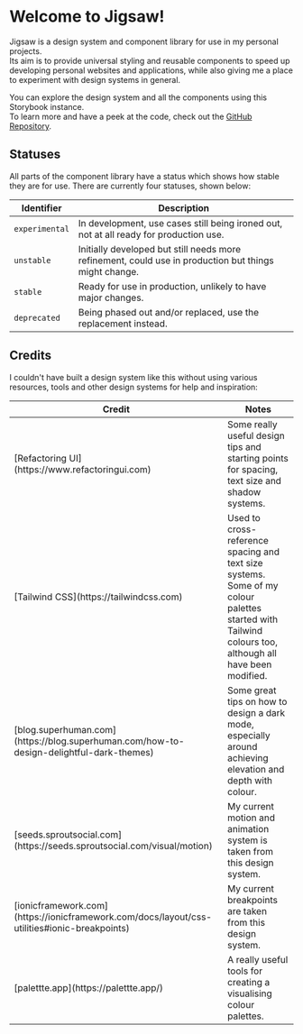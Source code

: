 
<Meta title="Home"/>

<Documentation>

  # Welcome to Jigsaw!
  Jigsaw is a design system and component library for use in my personal projects.<br/>
  Its aim is to provide universal styling and reusable components to speed up developing personal websites and applications,
  while also giving me a place to experiment with design systems in general.

  You can explore the design system and all the components using this Storybook instance.<br/>
  To learn more and have a peek at the code, check out the [GitHub Repository](https://github.com/ben-ryder/jigsaw).

  ## Statuses
  All parts of the component library have a status which shows how stable they are for use.
  There are currently four statuses, shown below:

  <table>
      <thead>
      <tr>
          <th>Identifier</th>
          <th>Description</th>
      </tr>
      </thead>
      <tbody>
      <tr>
          <td>
              <code>experimental</code>
          </td>
          <td>
              In development, use cases still being ironed out, not at all
              ready for production use.
          </td>
      </tr>
      <tr>
          <td>
              <code>unstable</code>
          </td>
          <td>
              Initially developed but still needs more refinement, could use
              in production but things might change.
          </td>
      </tr>
      <tr>
          <td>
              <code>stable</code>
          </td>
          <td>
              Ready for use in production, unlikely to have major changes.
          </td>
      </tr>
      <tr>
          <td>
              <code>deprecated</code>
          </td>
          <td>
              Being phased out and/or replaced, use the replacement instead.
          </td>
      </tr>
      </tbody>
  </table>

  ## Credits
  I couldn't have built a design system like this without using various resources, tools and other design systems for help and inspiration:

  <table>
    <thead>
    <tr>
      <th>Credit</th>
      <th>Notes</th>
    </tr>
    </thead>
    <tbody>
    <tr>
      <td>
        [Refactoring UI](https://www.refactoringui.com)
      </td>
      <td>
        Some really useful design tips and starting points for spacing, text size and shadow systems.
      </td>
    </tr>
    <tr>
      <td>
        [Tailwind CSS](https://tailwindcss.com)
      </td>
      <td>
        Used to cross-reference spacing and text size systems.<br/>
        Some of my colour palettes started with Tailwind colours too, although all have been modified.
      </td>
    </tr>
    <tr>
      <td>
        [blog.superhuman.com](https://blog.superhuman.com/how-to-design-delightful-dark-themes)
      </td>
      <td>
        Some great tips on how to design a dark mode, especially around achieving elevation and depth with colour.
      </td>
    </tr>
    <tr>
      <td>
        [seeds.sproutsocial.com](https://seeds.sproutsocial.com/visual/motion)
      </td>
      <td>
        My current motion and animation system is taken from this design system.
      </td>
    </tr>
    <tr>
      <td>
        [ionicframework.com](https://ionicframework.com/docs/layout/css-utilities#ionic-breakpoints)
      </td>
      <td>
        My current breakpoints are taken from this design system.
      </td>
    </tr>
    <tr>
      <td>
        [palettte.app](https://palettte.app/)
      </td>
      <td>
        A really useful tools for creating a visualising colour palettes.
      </td>
    </tr>
    </tbody>
  </table>
</Documentation>
